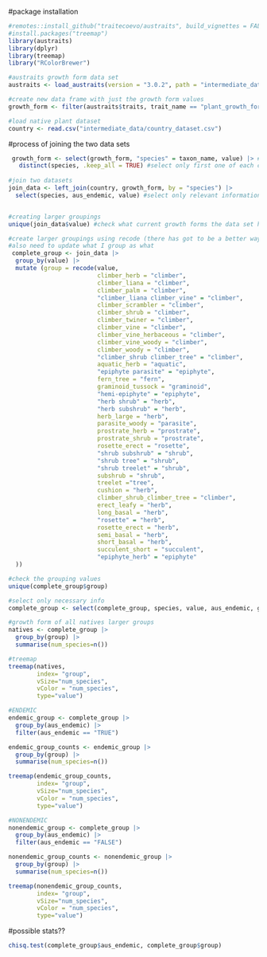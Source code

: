 #package installation 

```r
#remotes::install_github("traitecoevo/austraits", build_vignettes = FALSE)
#install.packages("treemap")
library(austraits) 
library(dplyr)
library(treemap)
library("RColorBrewer")

#austraits growth form data set 
austraits <- load_austraits(version = "3.0.2", path = "intermediate_data/austraits")

#create new data frame with just the growth form values 
growth_form <- filter(austraits$traits, trait_name == "plant_growth_form")

#load native plant dataset 
country <- read.csv("intermediate_data/country_dataset.csv")
```



#process of joining the two data sets 
```r
 growth_form <- select(growth_form, "species" = taxon_name, value) |> #select only necessary info and rename taxon to species 
   distinct(species, .keep_all = TRUE) #select only first one of each canonical name 
  
#join two datasets 
join_data <- left_join(country, growth_form, by = "species") |>
  select(species, aus_endemic, value) #select only relevant information


#creating larger groupings 
unique(join_data$value) #check what current growth forms the data set has

#create larger groupings using recode (there has got to be a better way of doing this)
#also need to update what I group as what
 complete_group <- join_data |>
  group_by(value) |>
  mutate (group = recode(value, 
                         climber_herb = "climber", 
                         climber_liana = "climber",
                         climber_palm = "climber", 
                         "climber_liana climber_vine" = "climber",
                         climber_scrambler = "climber", 
                         climber_shrub = "climber", 
                         climber_twiner = "climber",
                         climber_vine = "climber", 
                         climber_vine_herbaceous = "climber",
                         climber_vine_woody = "climber",
                         climber_woody = "climber",
                         "climber_shrub climber_tree" = "climber",
                         aquatic_herb = "aquatic",
                         "epiphyte parasite" = "epiphyte", 
                         fern_tree = "fern",
                         graminoid_tussock = "graminoid",
                         "hemi-epiphyte" = "epiphyte", 
                         "herb shrub" = "herb", 
                         "herb subshrub" = "herb", 
                         herb_large = "herb", 
                         parasite_woody = "parasite", 
                         prostrate_herb = "prostrate", 
                         prostrate_shrub = "prostrate", 
                         rosette_erect = "rosette", 
                         "shrub subshrub" = "shrub", 
                         "shrub tree" = "shrub", 
                         "shrub treelet" = "shrub",
                         subshrub = "shrub", 
                         treelet ="tree",
                         cushion = "herb",
                         climber_shrub_climber_tree = "climber",
                         erect_leafy = "herb",
                         long_basal = "herb",
                         "rosette" = "herb",
                         rosette_erect = "herb",
                         semi_basal = "herb", 
                         short_basal = "herb",
                         succulent_short = "succulent",
                         "epiphyte_herb" = "epiphyte"
  ))

#check the grouping values 
unique(complete_group$group)

#select only necessary info
complete_group <- select(complete_group, species, value, aus_endemic, group)

#growth form of all natives larger groups
natives <- complete_group |>
  group_by(group) |>
  summarise(num_species=n())

#treemap
treemap(natives,
        index= "group",
        vSize="num_species",
        vColor = "num_species",
        type="value")

#ENDEMIC
endemic_group <- complete_group |>
  group_by(aus_endemic) |>
  filter(aus_endemic == "TRUE") 

endemic_group_counts <- endemic_group |>
  group_by(group) |>
  summarise(num_species=n())

treemap(endemic_group_counts, 
        index= "group",
        vSize="num_species",
        vColor = "num_species",
        type="value")

#NONENDEMIC
nonendemic_group <- complete_group |>
  group_by(aus_endemic) |> 
  filter(aus_endemic == "FALSE")

nonendemic_group_counts <- nonendemic_group |>
  group_by(group) |>
  summarise(num_species=n())

treemap(nonendemic_group_counts,
        index= "group",
        vSize="num_species",
        vColor = "num_species",
        type="value")
```


#possible stats??
```r
chisq.test(complete_group$aus_endemic, complete_group$group)

```

